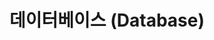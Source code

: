 ---
title: 데이터베이스 (Database)
desc: 데이터베이스 면접 질문 및 답변 정리
lock: true
tags: []
date: 
lastmod: 
thumbnail: 
---
